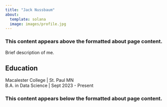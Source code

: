 ```yaml
---
title: "Jack Nussbaum"
about:
  template: solana
  image: images/profile.jpg
---
```


### This content appears above the formatted about page content.

::: {#intro-heading}
Brief description of me.

## Education

Macalester College \| St. Paul MN <br> B.A. in Data Science \| Sept 2023 - Present
:::

### This content appears below the formatted about page content.

